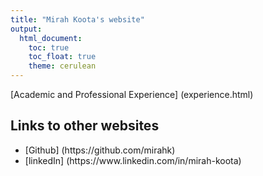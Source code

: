 ```yaml
---
title: "Mirah Koota's website"
output: 
  html_document:
    toc: true
    toc_float: true
    theme: cerulean
---
```

[Academic and Professional Experience] (experience.html)

## Links to other websites
* [Github] (https://github.com/mirahk)
* [linkedIn] (https://www.linkedin.com/in/mirah-koota)
